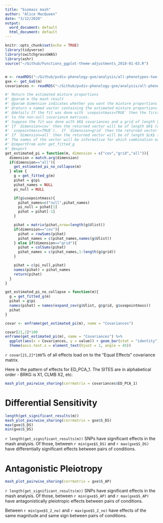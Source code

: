 ```yaml
---
title: "biomass mash"
author: "Alice MacQueen"
date: "3/12/2020"
output:
  word_document: default
  html_document: default
---
```


```r
knitr::opts_chunk$set(echo = TRUE)
library(tidyverse)
library(switchgrassGWAS)
library(ashr)
source("~/Github/Functions_ggplot-theme-adjustments_2018-01-03.R")
```

## 

```r
m <- readRDS("~/Github/pvdiv-phenology-gxe/analysis/all-phenotypes-two-years/BIOMASS/Strong_Effects25684SNPs.rds")
gxe <- get_GxE(m)
covariances <- readRDS("~/Github/pvdiv-phenology-gxe/analysis/all-phenotypes-two-years/BIOMASS/Mash_data_driven_covariances_25684.rds")
```


```r
#' Return the estimated mixture proportions
#' @param m the mash result
#' @param dimension indicates whether you want the mixture proportions for the covariances, grid, or all
#' @return a named vector containing the estimated mixture proportions.
#' @details If the fit was done with `usepointmass=TRUE` then the first element of the returned vector will correspond to the null, and the remaining elements
#' to the non-null covariance matrices.
#' Suppose the fit was done with $K$ covariances and a grid of length $L$.
#' If `dimension=cov` then the returned vector will be of length $K$ (or $K+1$ if
#' `usepointmass=TRUE`).  If `dimension=grid` then the returned vector will be of length $L$ (or $L+1$).
#' If `dimension=all` then the returned vector will be of length $LK$ (or $LK+1$).
#' The names of the vector will be informative for which combination each element corresponds to.
#' @importFrom ashr get_fitted_g
#' @export
get_estimated_pi = function(m, dimension = c("cov","grid","all")){
  dimension = match.arg(dimension)
  if(dimension=="all"){
    get_estimated_pi_no_collapse(m)
  } else {
    g = get_fitted_g(m)
    pihat = g$pi
    pihat_names = NULL
    pi_null = NULL

    if(g$usepointmass){
      pihat_names=c("null",pihat_names)
      pi_null = pihat[1]
      pihat = pihat[-1]
    }

    pihat = matrix(pihat,nrow=length(g$Ulist))
    if(dimension=="cov"){
      pihat = rowSums(pihat)
      pihat_names = c(pihat_names,names(g$Ulist))
    } else if(dimension=="grid"){
      pihat = colSums(pihat)
      pihat_names = c(pihat_names,1:length(g$grid))
    }

    pihat = c(pi_null,pihat)
    names(pihat) = pihat_names
    return(pihat)
  }
}

get_estimated_pi_no_collapse = function(m){
  g = get_fitted_g(m)
  pihat = g$pi
  names(pihat) = names(expand_cov(g$Ulist, g$grid, g$usepointmass))
  pihat
}

```


```r
covar <- enframe(get_estimated_pi(m), name = "Covariances")

covar[21,2]*100
enframe(get_estimated_pi(m), name = "Covariances") %>%
  ggplot(aes(x = Covariances, y = value)) + geom_bar(stat = "identity") +
  theme(axis.text.x = element_text(hjust = 1, angle = 45))
```
`r covar[21,2]*100`% of all effects load on to the "Equal Effects" covariance matrix.

Here is the pattern of effects for ED_PCA_1. The SITES are in alphabetical order - BRKG is X1,  CLMB X2, etc. 
```r
mash_plot_pairwise_sharing(corrmatrix = covariances$ED_PCA_1)
```

# Differential Sensitivity
```r
length(get_significant_results(m))
mash_plot_pairwise_sharing(corrmatrix = gxe$S_DS)
max(gxe$S_DS)
min(gxe$S_DS)
```
`r length(get_significant_results(m))` SNPs have significant effects in the mash analysis. Of those, between `r min(gxe$S_DS)` and `r max(gxe$S_DS)` have differentially significant effects between pairs of conditions.

# Antagonistic Pleiotropy
```r
mash_plot_pairwise_sharing(corrmatrix = gxe$S_AP)
```
`r length(get_significant_results(m))` SNPs have significant effects in the mash analysis. Of those, between `r min(gxe$S_AP)` and `r max(gxe$S_AP)` have antagonistically pleiotropic effects between pairs of conditions.

Between `r min(gxe$S_2_no)` and `r max(gxe$S_2_no)` have effects of the same magnitude and same sign between pairs of conditions.
